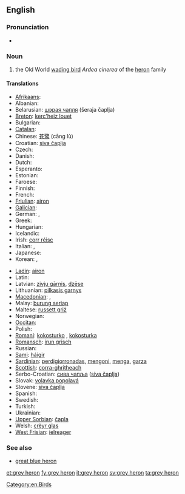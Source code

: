 ==English==
{{wikipedia}}

===Pronunciation===
* {{IPA|/ɡɻeɪ ˈhiɻɔn/}}

===Noun===
{{en-noun|head=[[grey]] [[heron]]}}

# the Old World [[wading bird]] ''Ardea cinerea'' of the [[heron]] family

====Translations====
{{trans-top|the Old World wading bird ''Ardea cinerea'' of the heron family}}
* [[Afrikaans]]: {{t|af|bloureier}}
* Albanian: {{t|sq|çapka e përhime}}
* Belarusian: [[шэрая чапля]] (šeraja čaplja) {{f}}
* [[Breton]]: [[kerc'heiz louet]]
* Bulgarian: {{t|bg|сива чапла|tr=siva čapla|f}}
* [[Catalan]]: {{t|ca|bernat pescaire|m}}
* Chinese: [[苍鹭]] (cāng lù)
* Croatian: [[siva čaplja]]
* Czech: {{t|cs|volavka popelavá}}
* Danish: {{t|da|fiskehejre}}
* Dutch: {{t+|nl|blauwe reiger|m}}
* Esperanto: {{t|eo|griza ardeo}}
* Estonian: {{t|et|hallhaigur}}
* Faroese: {{t|fo|hegri}}
* Finnish: {{t+|fi|harmaahaikara}}
* French: {{t|fr|héron cendré|m}}
* [[Friulian]]: [[airon]]
* [[Galician]]: {{t|gl|garza real|f}}
* German: {{t+|de|Graureiher|m}}, {{t+|de|Fischreiher|m}}
* Greek: {{t-|el|σταχτοτσικνιάς|m|tr=stachtotsikniás}}
* Hungarian: {{t-|hu|szürke gém}}
* Icelandic: {{t+|is|gráhegri}}
* Irish: [[corr réisc]]
* Italian: {{t|it|airone cenerino|m}}, {{t|it|ardea cinerea|f}}
* Japanese: {{t|ja|アオサギ|tr=aosagi}}
* Korean: {{t|ko|왜가리|tr=waegari}}, {{t|ko|푸른해오라기|tr=pureun-haeOragi}}
{{trans-mid}}
* [[Ladin]]: [[airon]]
* Latin: {{t|la|ardea cinerea|f}}
* Latvian: [[zivju gārnis]], [[dzēse]]
* Lithuanian: [[pilkasis garnys]]
* [[Macedonian]]: {{t|mk|гушар|tr=gúšar|m}}, {{t|mk|сива чапjа|tr=síva čapja|f}}
* Malay: [[burung seriap]]
* Maltese: [[russett griż]]
* Norwegian: {{t+|no|gråhegre}}
* [[Occitan]]: {{t|oc|bernat pescaire|m}}
* Polish: {{t|pl|czapla siwa|f}}
* [[Romani]]: [[kokosturko]] {{m}}, [[kokosturka]] {{f}}
* [[Romansch]]: [[irun grisch]]
* Russian: {{t|ru|серая цапля|tr=séraja tsáplja|f}}
* [[Sami]]: [[háigir]]
* [[Sardinian]]: [[perdigiorronadas]], [[mengoni]], [[menga]], [[garza]]
* [[Scottish]]: [[corra-ghritheach]]
* Serbo-Croatian: [[сива чапља]] ([[siva čaplja]]) {{f}}
* Slovak: [[volavka popolavá]] {{f}}
* Slovene: [[siva čaplja]] {{f}}
* Spanish: {{t|es|garza real europea|f}}
* Swedish: {{t+|sv|gråhäger}}
* Turkish: {{t|tr|külrengi balıkçıl}}
* Ukrainian: {{t|uk|сiра чапля|tr=sipa čaplja}}
* [[Upper Sorbian]]: [[čapla]]
* Welsh: [[crëyr glas]]
* [[West Frisian]]: [[ielreager]]
{{trans-bottom}}

===See also===
* [[great blue heron]]

[[Category:en:Birds]]

[[et:grey heron]]
[[fy:grey heron]]
[[it:grey heron]]
[[sv:grey heron]]
[[ta:grey heron]]